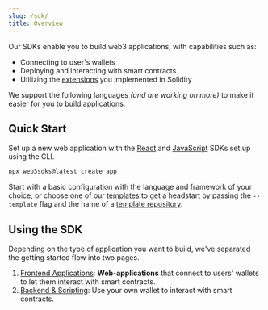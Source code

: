 ```yaml
---
slug: /sdk/
title: Overview
---
```



<div className="heroGrid" style={{ alignItems: "flex-start" }}>
  <div>
    <p style={{ marginTop: "8px" }}>
      Our SDKs enable you to build web3 applications, with capabilities such as:
    </p>
    <ul>
      <li>Connecting to user's wallets</li>
      <li>Deploying and interacting with smart contracts</li>
      <li>
        Utilizing the <a href="/contractkit/extensions">extensions</a> you
        implemented in Solidity
      </li>
    </ul>
  </div>
  <div className="heroGridImageContainer">
    <YoutubeEmbed link={"https://www.youtube.com/embed/Ti_wdhHn42Q"} />
  </div>
</div>
<p>
  We support the following languages <i>(and are working on more)</i> to make it
  easier for you to build applications.
</p>
<SupportedLanguagesSection />

## Quick Start

Set up a new web application with the [React](/react) and [JavaScript](/javascript) SDKs set up using the CLI.

```bash
npx web3sdks@latest create app
```

Start with a basic configuration with the language and framework of your choice,
or choose one of our [templates](/templates) to get a headstart by passing the `--template` flag and the name of a [template repository](/templates).

## Using the SDK

Depending on the type of application you want to build, we've separated the getting started
flow into two pages.

1. [Frontend Applications](/sdk/set-up-the-sdk/frontend): **Web-applications** that connect to users' wallets to let them interact with smart contracts.
2. [Backend & Scripting](/sdk/set-up-the-sdk/backend): Use your own wallet to interact with smart contracts.
